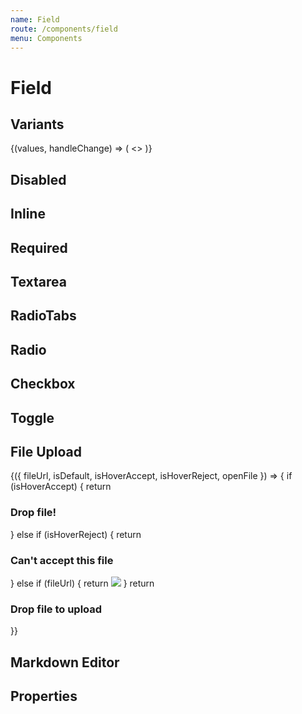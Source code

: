 ```yaml
---
name: Field
route: /components/field
menu: Components
---
```





# Field

## Variants

<Playground>
  <DoczForm initialValues={{ random: 'Test' }}>
    {(values, handleChange) => (
      <>
        <Field
          name="random"
          placeholder="Placeholder"
          fieldType="text"
          label="Label"
          hint="A hint"
          value={values.random}
          onChange={handleChange}/>
        <Field
          name="warning"
          placeholder="Placeholder"
          fieldType="text"
          label="Label"
          warning="A warning"
          value={values.warning}
          onChange={handleChange}
        />
        <Field
          name="error"
          placeholder="Placeholder"
          fieldType="text"
          label="Label"
          error="An error"
          value={values.error}
          onChange={handleChange}
        />
      </>
    )}
  </DoczForm>
</Playground>

## Disabled

<Playground>
  <Field name="random-three" placeholder="Placeholder" fieldType="text" label="Label" disabled />
</Playground>

## Inline

<Playground>
  <Field
    name="random-four"
    flexDirection="row"
    placeholder="Placeholder"
    fieldType="text"
    label="Label"
    required
  />
</Playground>

## Required

<Playground>
  <Field name="random-five" placeholder="Placeholder" fieldType="text" label="Label" required />
</Playground>

## Textarea

<Playground>
  <Field name="random-zero" placeholder="Placeholder" fieldType="textarea" label="Label" />
</Playground>

## RadioTabs

<Playground>
  <RadioGroup label="Label for input radios" groupName="choices" flexDirection="row" required>
    <Field fieldType="radioTab" name="choice_1" label="Choice 1" />
    <Field
      fieldType="radioTab"
      name="choice_2"
      label="Choice 2 very very very long incredible"
      checked
    />
    <Field fieldType="radioTab" name="choice_3" label="Choice 3" />
  </RadioGroup>
  <RadioGroup label="Label for input radios" groupName="choices" width={1 / 3} required>
    <Field fieldType="radioTab" name="choice_4" label="Choice 4" />
    <Field fieldType="radioTab" name="choice_5" label="Choice 5 very very very long incredible" />
    <Field fieldType="radioTab" name="choice_6" label="Choice 6" checked />
  </RadioGroup>
</Playground>

## Radio

<Playground>
  <RadioGroup label="Your favorite sauce" groupName="sauces">
    <Field name="sauces" fieldType="radio" value="mayonnaise" label="Mayonnaise" />
    <Field name="sauces" fieldType="radio" value="ketchup" label="Ketchup" checked />
    <Field name="sauces" fieldType="radio" value="barbecue" label="Barbecue" />
  </RadioGroup>
</Playground>

## Checkbox

<Playground>
  <FieldGroup label="Check the frameworks you already worked with">
    <Field name="react" fieldType="checkbox" label="React" />
    <Field name="angular" fieldType="checkbox" label="Angular" />
    <Field name="vue" fieldType="checkbox" label="Vue" checked />
  </FieldGroup>
</Playground>

## Toggle

<Playground>
  <Field name="switch" fieldType="toggle" label="Switch example" />
  <Field name="switch-disabled" fieldType="toggle" label="Disabled switch example" disabled />
</Playground>

## File Upload

<Playground>
  <Field
    name='random-fifteen'
    fieldType='fileupload'
    label='Filedrop example'
  >
    {({ fileUrl, isDefault, isHoverAccept, isHoverReject, openFile }) => {
      if (isHoverAccept) {
        return <h3>Drop file!</h3>
      } else if (isHoverReject) {
        return <h3>Can't accept this file</h3>
      } else if (fileUrl) {
        return <img style={{maxWidth: '100%', maxHeight: '100%'}} src={fileUrl} />
      }
      return <h3>Drop file to upload</h3>
    }}
  </Field>
</Playground>

## Markdown Editor

<Playground>
  <Field
    name="random-fourteen"
    fieldType="mde"
    value="Something happening"
    onChange={console.debug}
    placeholder="Placeholder"
    label="Markdown editor example"
  />
</Playground>

## Properties

<PropsTable of={Field} />
